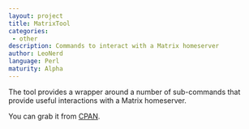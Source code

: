 ```yaml
---
layout: project
title: MatrixTool
categories: 
 - other
description: Commands to interact with a Matrix homeserver
author: LeoNerd
language: Perl
maturity: Alpha
---
```


The tool provides a wrapper around a number of sub-commands that provide useful interactions with a Matrix homeserver.

You can grab it from [CPAN](https://search.cpan.org/~pevans/App-MatrixTool/).
